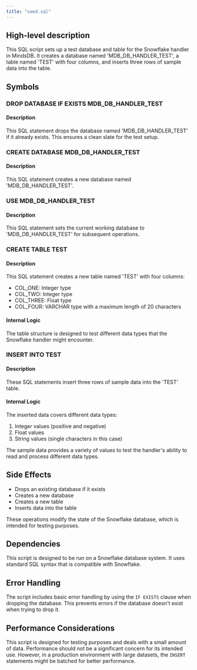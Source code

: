 ```yaml
---
title: "seed.sql"
---
```


## High-level description
This SQL script sets up a test database and table for the Snowflake handler in MindsDB. It creates a database named 'MDB_DB_HANDLER_TEST', a table named 'TEST' with four columns, and inserts three rows of sample data into the table.

## Symbols

### DROP DATABASE IF EXISTS MDB_DB_HANDLER_TEST
#### Description
This SQL statement drops the database named 'MDB_DB_HANDLER_TEST' if it already exists. This ensures a clean slate for the test setup.

### CREATE DATABASE MDB_DB_HANDLER_TEST
#### Description
This SQL statement creates a new database named 'MDB_DB_HANDLER_TEST'.

### USE MDB_DB_HANDLER_TEST
#### Description
This SQL statement sets the current working database to 'MDB_DB_HANDLER_TEST' for subsequent operations.

### CREATE TABLE TEST
#### Description
This SQL statement creates a new table named 'TEST' with four columns:
- COL_ONE: Integer type
- COL_TWO: Integer type
- COL_THREE: Float type
- COL_FOUR: VARCHAR type with a maximum length of 20 characters

#### Internal Logic
The table structure is designed to test different data types that the Snowflake handler might encounter.

### INSERT INTO TEST
#### Description
These SQL statements insert three rows of sample data into the 'TEST' table.

#### Internal Logic
The inserted data covers different data types:
1. Integer values (positive and negative)
2. Float values
3. String values (single characters in this case)

The sample data provides a variety of values to test the handler's ability to read and process different data types.

## Side Effects
- Drops an existing database if it exists
- Creates a new database
- Creates a new table
- Inserts data into the table

These operations modify the state of the Snowflake database, which is intended for testing purposes.

## Dependencies
This script is designed to be run on a Snowflake database system. It uses standard SQL syntax that is compatible with Snowflake.

## Error Handling
The script includes basic error handling by using the `IF EXISTS` clause when dropping the database. This prevents errors if the database doesn't exist when trying to drop it.

## Performance Considerations
This script is designed for testing purposes and deals with a small amount of data. Performance should not be a significant concern for its intended use. However, in a production environment with large datasets, the `INSERT` statements might be batched for better performance.
